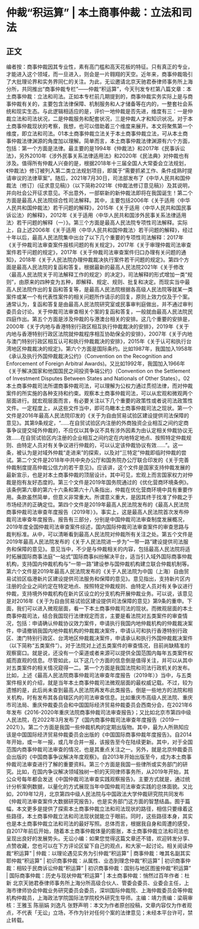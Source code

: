 # 仲裁“积运算” | 本土商事仲裁：立法和司法
## 正文
编者按：商事仲裁因其专业性，素有高门槛和高天花板的特征。只有真正的专业，才能进入这个领域，而一旦进入，则会是一片翱翔的天空。近年来，商事仲裁吸引了大批理论界和实务界同仁的关注。为此，无讼邀请北京天驰君泰律师事务所上海分所，共同推出“商事仲裁专栏”——仲裁“积运算”，今天刊发专栏第八篇文章：本土商事仲裁：立法和司法。正如本专栏前几期提到的，商事仲裁实务实际上是与商事仲裁有关的，主要包含法律保障、机制服务和人才储备等在内的，一整套社会系统和现实生态。与此逻辑相适应的是，评价一地仲裁是否先进，维度有三：一是仲裁立法和司法状况，二是仲裁服务和配套状况，三是仲裁人才和知识状况。对于本土商事仲裁现状的考察，我想，也可以借助着三个维度来展开。本文将聚焦第一个维度，即立法和司法。01本土商事仲裁立法关于本土商事仲裁立法，可从本土商事仲裁法律渊源的角度加以理解。简单而言，本土商事仲裁法律渊源有六个方面，包括：第一个方面是法律。最主要的是1994年《仲裁法》和2017年《民事诉讼法》，另外2010年《涉外民事关系法律适用法》和2020年《民法典》对仲裁也有涉及。值得所有仲裁人兴奋的是，根据2018年十三届全国人大常委会立法规划，《仲裁法》修订被列入第二类立法规划项目，即属于“需要抓紧工作、条件成熟时提请审议的法律草案”。随后，2021年7月30日，司法部发布了《中华人民共和国仲裁法（修订）(征求意见稿)》（以下简称2021年《仲裁法修订意见稿》）及其说明，并向社会公开征求意见。不出意外，一部崭新的新仲裁法即将在我国诞生！第二个方面是最高人民法院综合性司法解释。其中，主要包括2006年《关于适用〈中华人民共和国仲裁法〉若干问题的解释》，2015年《关于适用〈中华人民共和国民事诉讼法〉的解释》，2012年《关于适用〈中华人民共和国涉外民事关系法律适用法〉若干问题的解释（一）》。第三个方面是最高人民法院专项性司法解释。实际上，自上述2006年《关于适用〈中华人民共和国仲裁法〉若干问题的解释》，经过十年以后，最高人民法院集中出台了以下几个重要的专项性司法解释：2017年《关于仲裁司法审查案件报核问题的有关规定》，2017年《关于审理仲裁司法审查案件若干问题的规定》，2017年《关于仲裁司法审查案件归口办理有关问题的通知》，2018年《关于人民法院办理仲裁裁决执行案件若干问题的规定》。第四个方面是最高人民法院的复函和答复。根据最新的最高人民法院2021年《关于修改〈最高人民法院关于司法解释工作的规定〉的决定》，司法解释的形式增加一类“规则”，由原来的四种变为五种，即解释、规定、规则、批复和决定。而现实当中最高人民法院作出的复函和答复等，是最高人民法院根据各高级人民法院等就某一类案件或某一个有代表性案件的相关问题所作请示的回复，原则上效力仅及于个案。通常认为，复函和答复是由最高人民法院研究室或民事审判庭做出，并不通过审判委员会讨论。关于仲裁司法审查相关个案的复函和答复，一般就由最高人民法院民四庭作出。第五个方面是涉及仲裁的与港澳台相关的安排。这几个重要的安排是，2000年《关于内地与香港特别行政区相互执行仲裁裁决的安排》，2019年《关于内地与香港特别行政区法院就仲裁程序相互协助保全的安排》，2007年《关于内地与澳门特别行政区相互认可和执行仲裁裁决的安排》，2015年《关于认可和执行台湾地区仲裁裁决的规定》。第六个方面是国际条约。比如1987年，我国加入1958年《承认及执行外国仲裁裁决公约》（Convention on the Recognition and Enforcement of Foreign Arbitral Awards)。又比如1992年，我国加入1966年《关于解决国家和他国国民之间投资争端公约》（Convention on the Settlement of Investment Disputes Between States and Nationals of Other States）。02本土商事仲裁司法所谓商事仲裁司法，可以理解为公权力通过贯彻法律，而对仲裁案件的所实施的各种支持和约束。观察本土商事仲裁司法，可以从宏观和微观两个层面进行。就宏观层面而言，有必要关注以下几个重要的政策性或者说司法政策性文件。一定程度上，从这些文件当中，即可鸟瞰本土商事仲裁司法之现状。第一个文件是2016年最高人民法院印发的《关于为自由贸易试验区建设提供司法保障的意见》。其第9条规定，“……在自贸试验区内注册的外商独资企业相互之间约定商事争议提交域外仲裁的，不应仅以其争议不具有涉外因素为由认定相关仲裁协议无效……在自贸试验区内注册的企业相互之间约定在内地特定地点、按照特定仲裁规则、由特定人员对有关争议进行仲裁的，可以认定该仲裁协议有效……”。这一条，被认为是对域外仲裁“走进来”的探索，以及对“三特定”仲裁即临时仲裁的尝试。第二个文件是2018年中共中央办公厅和国务院办公厅联合印发的《关于完善仲裁制度提高仲裁公信力的若干意见》。应该讲，这个文件是国家支持仲裁发展的最新宣示，也是对本土商事仲裁的顶层设计。其中可见，宏观上而言国家权力对仲裁是抱有友好态度的。第三个文件是2019年国务院通过的《优化营商环境条例》。该条例第六章的第六十六条和第六十八条指出，仲裁在优化营商环境中具有重要作用。条款虽然简单，但意义非常重大。所谓意义重大，是因其终于找准了仲裁之于市场经济的正确定位。第四个文件是2019年最高人民法院发布的《最高人民法院商事仲裁司法审查年度报告（2019年）》。事实上，这是最高人民法院首次发布仲裁司法审查年度报告。报告有三部分，分别是中国仲裁司法审查制度发展概况，2019年度全国仲裁司法审查案件综述，国内国际仲裁司法审查案件的审查思路与裁判标准。从中，可以清晰看到最高人民法院对仲裁所有关注之处。第五个文件是2019年最高人民法院发布的《关于人民法院进一步为“一带一路”建设提供司法服务和保障的意见》。意见当中，不少是与仲裁相关的内容，包括最高人民法院将适时拓展国际商事法庭“一站式”国际商事纠纷解决平台，适当引入域外国际商事仲裁机构，支持国内仲裁机构与“一带一路”建设参与国仲裁机构建立联合仲裁机制等。第六个文件是2019年最高人民法院发布的《关于人民法院为中国（上海）自由贸易试验区临港新片区建设提供司法服务和保障的意见》。意见指出，支持新片区内注册的企业之间约定在特定地点、按照特定仲裁规则、由特定人员对有关争议进行仲裁，支持境外仲裁机构在新片区设立的分支机构开展仲裁业务。可以说，该意见是对2016年《关于为自由贸易试验区建设提供司法保障的意见》第9条的重申。下面，我们可以进入微观层面，看一下本土商事仲裁司法的现状。而微观层面的本土商事仲裁司法，结合我国现行法律规定而言，主要是看法院对五类案件的审查情况，包括：申请确认仲裁协议效力案件，申请执行我国内地仲裁机构的仲裁裁决案件，申请撤销我国内地仲裁机构的仲裁裁决案件，申请认可和执行香港特别行政区、澳门特别行政区、台湾地区仲裁裁决案件，申请承认和执行外国仲裁裁决案件（以下简称“五类案件”）。对于法院对上述五类案件的审查情况，目前尚缺精准的观察窗口。就是说，还没有一个渠道或者来源可以提供全国范围内每年五类案件权威而直观的信息。尽管如此，以下这几个方面的信息倒是值得关注，并可以从其中对五类案件的相关情况窥得一二。第一个方面是我国法院和司法行政机关的发布。比如，上述《最高人民法院商事仲裁司法审查年度报告（2019年）》当中，与五类案件相关的介绍，就是当年本土商事仲裁司法微观层面的最权威记载。不过，较为遗憾的是，此后尚未查到最高人民法院再发布此类报告。倒是一些地方的法院和相关机构，时有发布其各自辖区内的司法审查信息。比如重庆市高级人民法院、重庆市司法局、重庆仲裁委员会和中国国际经济贸易仲裁委员会西南分会，在2021年6年发布《2016-2020年重庆法院商事仲裁司法审查报告》；又比如北京市第四中级人民法院，在2022年3月发布了《国内商事仲裁司法审查年度报告（2019—2021）》。第二个方面是我国一些仲裁机构的定期出版物。其中，最为人所熟知应该是中国国际经济贸易仲裁委员会出版的《中国国际商事仲裁年度报告》。自2014年开始，或一年一报，或几年合并一报，该报告至今在陆续更新。其中，对于全国范围内商事仲裁司法审查的情况，也是其重点关注之一。另外，就是北京仲裁委员会出版的《中国商事争议解决年度观察》。自2013年开始出版至今，成为本土商事仲裁司法审查进行了解的重要资料。第三个方面是我国一些律所或实务部门的研究。比如，在国内争议解决领域独树一帜的天同律师事务所，从2019年开始，其公众号每年都会发送《中国仲裁司法审查实践观察报告》。主要方式就是，通过统计分析案例数据，以量化的方式展现当年中国仲裁司法审查实践的总体面貌。又比如，2019年12月，北京第四中级人民法院与中国政法大学仲裁研究院共同发布《仲裁司法审查案件大数据研究报告》，也是实务部门这方面的智慧结晶。囿于篇幅，本文更多是提供了探索本土商事仲裁立法和司法现状的路径，相信只要缘着这些路径，本土商事仲裁立法和司法现状就能立于眼前。同时，这些路径本身，其实也是本土商事仲裁立法和司法的最好写照。总体而言，根据我自身和周遭的感受，自2017年前后开始，随着本土商事仲裁体量的膨胀，本土商事仲裁立法和司法也呈现出良好的发展势头。无讼小编：如果您觉得这篇文章还不错，欢迎转发分享、点赞收藏，您也可以在下方评论区留下自己的观点，和大家一起讨论。相关阅读仲裁“积运算” | 仲裁：以理论遇见实务为引仲裁“积运算” | 商事仲裁：唯其名副其实耶仲裁“积运算” | 初识商事仲裁：从属性、业态到理念仲裁“积运算” | 初识商事仲裁：相较于民商诉讼仲裁“积运算” | 初识商事仲裁：国别与地区图鉴仲裁“积运算” | 国际商事仲裁：历史与现状仲裁“积运算” | 本土商事仲裁：悄然过百年作者：杜新 北京天驰君泰律师事务所上海分所高级合伙人、管委会委员、业委会主任，上海市律师协会仲裁业务研究委员会委员，深圳国际仲裁院、上海仲裁委员会等仲裁机构仲裁员，上海政法学院国际法学院校外研究生导师。主编：靖力责编：梁萌审核：王雅玉 陈丽娟 刘逸凡 张野声明：本文为作者原创投稿，文章内容仅为作者观点，不代表「无讼」立场，不作为针对任何个案的法律意见；未经本平台许可，禁止转载。